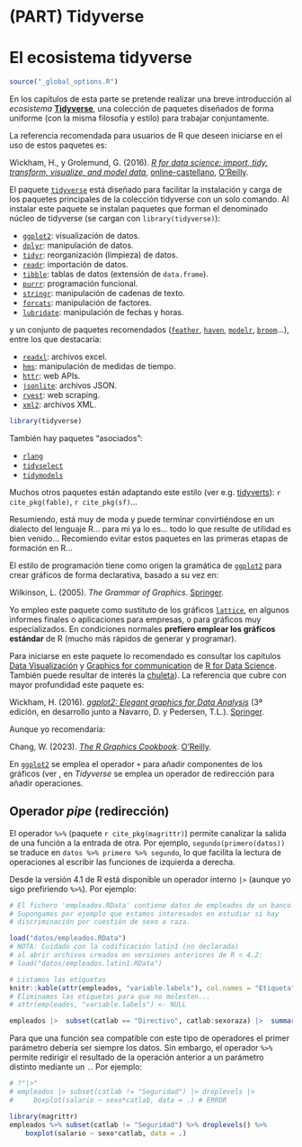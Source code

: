 # (PART) Tidyverse {-}

# El ecosistema tidyverse {#tidyverse}


```r
source("_global_options.R")
```

<!-- 
---
title: "Tidyverse"
author: "Notas de Programación en R"
date: "Rubén Fernández-Casal (rubenfcasal@gmail.com)"
output:
  bookdown::html_document2:
    toc: yes
    # toc_float: yes
    # mathjax: local            # copia local de MathJax, hay que establecer:
    # self_contained: false     # las dependencias se guardan en ficheros externos
    pandoc_args: ["--number-offset", "1,0"]
  bookdown::pdf_document2:
    latex_engine: xelatex
    # keep_tex: yes
    toc: yes 
    pandoc_args: ["--number-offset", "1,0"]
header-includes:
- \usepackage[spanish]{babel}
- \setcounter{section}{1} 
---

bookdown::preview_chapter("01-Introduccion.Rmd")
knitr::purl("01-Introduccion.Rmd", documentation = 2)
knitr::spin("01-Introduccion.R", knit = FALSE)

***En preparación...***
-->


En los capítulos de esta parte se pretende realizar una breve introducción al *ecosistema* [**Tidyverse**](https://dplyr.tidyverse.org), una colección de paquetes diseñados de forma uniforme (con la misma filosofía y estilo) para trabajar conjuntamente.

La referencia recomendada para usuarios de R que deseen iniciarse en el uso de estos paquetes es: 

Wickham, H., y Grolemund, G. (2016). *[R for data science: import, tidy, transform, visualize, and model data](http://r4ds.had.co.nz)*, [online-castellano](https://es.r4ds.hadley.nz), [O'Reilly](http://shop.oreilly.com/product/0636920034407.do).

El paquete [`tidyverse`](https://tidyverse.tidyverse.org) está diseñado para facilitar la instalación y carga de los paquetes principales de la colección tidyverse con un solo comando.
Al instalar este paquete se instalan paquetes que forman el denominado núcleo de tidyverse (se cargan con `library(tidyverse)`):

- [`ggplot2`](https://ggplot2.tidyverse.org): visualización de datos.
- [`dplyr`](https://dplyr.tidyverse.org): manipulación de datos.
- [`tidyr`](https://tidyr.tidyverse.org): reorganización (limpieza) de datos.
- [`readr`](https://readr.tidyverse.org): importación de datos.
- [`tibble`](https://tibble.tidyverse.org): tablas de datos (extensión de `data.frame`).
- [`purrr`](https://purrr.tidyverse.org): programación funcional.
- [`stringr`](https://github.com/tidyverse/stringr): manipulación de cadenas de texto.
- [`forcats`](https://github.com/tidyverse/forcats): manipulación de factores.
- [`lubridate`](https://github.com/tidyverse/lubridate): manipulación de fechas y horas.

y un conjunto de paquetes recomendados ([`feather`](https://github.com/wesm/feather), [`haven`](https://github.com/tidyverse/haven), [`modelr`](https://github.com/tidyverse/modelr), [`broom`](https://github.com/tidymodels/broom)...), entre los que destacaría: 

- [`readxl`](https://github.com/tidyverse/readxl): archivos excel.
- [`hms`](https://github.com/tidyverse/hms): manipulación de medidas de tiempo.
- [`httr`](https://github.com/r-lib/httr): web APIs.
- [`jsonlite`](https://github.com/jeroen/jsonlite): archivos JSON.
- [`rvest`](https://github.com/tidyverse/rvest): web scraping.
- [`xml2`](https://github.com/r-lib/xml2): archivos XML.

```r
library(tidyverse)
```

También hay paquetes "asociados":

- [`rlang`](https://rlang.r-lib.org)
- [`tidyselect`](https://tidyselect.r-lib.org)
- [`tidymodels`](https://tidymodels.tidymodels.org)

Muchos otros paquetes están adaptando este estilo (ver e.g. [tidyverts](https://tidyverts.org/)): `r cite_pkg(fable)`, `r cite_pkg(sf)`...

Resumiendo, está muy de moda y puede terminar convirtiéndose en un dialecto del lenguaje R... para mi ya lo es... todo lo que resulte de utilidad es bien venido... Recomiendo evitar estos paquetes en las primeras etapas de formación en R...

El estilo de programación tiene como origen la gramática de [`ggplot2`](https://ggplot2.tidyverse.org) para crear gráficos de forma declarativa, basado a su vez en:

Wilkinson, L. (2005). *The Grammar of Graphics*. [Springer](https://www.google.es/books/edition/The_Grammar_of_Graphics/YGgUswEACAAJ?hl=es).

Yo empleo este paquete como sustituto de los gráficos [`lattice`](http://lattice.r-forge.r-project.org/), en algunos informes finales o aplicaciones para empresas, o para gráficos muy especializados. 
En condiciones normales **prefiero emplear los gráficos estándar** de R (mucho más rápidos de generar y programar).

<!-- capítulo ggplot2? -->

Para iniciarse en este paquete lo recomendado es consultar los capítulos [Data     Visualización](https://r4ds.had.co.nz/data-visualisation.html) y [Graphics for communication](https://r4ds.had.co.nz/graphics-for-communication.html) de [R for Data Science](https://r4ds.had.co.nz). 
También puede resultar de interés la [chuleta](https://github.com/rstudio/cheatsheets/blob/master/data-visualization.pdf)).
La referencia que cubre con mayor profundidad este paquete es:

Wickham, H. (2016). *[ggplot2: Elegant graphics for Data Analysis](https://ggplot2-book.org)* (3ª edición, en desarrollo junto a Navarro, D. y Pedersen, T.L.). [Springer](https://www.amazon.com/gp/product/331924275X).

Aunque yo recomendaría:

Chang, W. (2023). *[The R Graphics Cookbook](https://r-graphics.org)*. [O’Reilly](https://www.amazon.com/dp/1491978600). 

En [`ggplot2`](https://ggplot2.tidyverse.org) se emplea el operador `+` para añadir componentes de los gráficos (ver , en *Tidyverse* se emplea un operador de redirección para añadir operaciones.


## Operador *pipe* (redirección) {#pipe}

El operador `%>%` (paquete `r cite_pkg(magrittr)`) permite canalizar la salida de una función a la entrada de otra. 
Por ejemplo, `segundo(primero(datos))` se traduce en `datos %>% primero %>% segundo`, lo que facilita la lectura de operaciones al escribir las funciones de izquierda a derecha.

Desde la versión 4.1 de R está disponible un operador interno `|>` (aunque yo sigo prefiriendo `%>%`).
Por ejemplo:

```r
# El fichero 'empleados.RData' contiene datos de empleados de un banco.
# Supongamos por ejemplo que estamos interesados en estudiar si hay
# discriminación por cuestión de sexo o raza.

load("datos/empleados.RData")
# NOTA: Cuidado con la codificación latin1 (no declarada) 
# al abrir archivos creados en versiones anteriores de R < 4.2: 
# load("datos/empleados.latin1.RData")

# Listamos las etiquetas
knitr::kable(attr(empleados, "variable.labels"), col.names = "Etiqueta")
# Eliminamos las etiquetas para que no molesten...
# attr(empleados, "variable.labels") <- NULL  

empleados |>  subset(catlab == "Directivo", catlab:sexoraza) |>  summary()
```

Para que una función sea compatible con este tipo de operadores el primer parámetro debería ser siempre los datos.
Sin embargo, el operador `%>%` permite redirigir el resultado de la operación anterior a un parámetro distinto mediante un `.`.
Por ejemplo:

```r
# ?"|>"
# empleados |> subset(catlab != "Seguridad") |> droplevels |> 
#     boxplot(salario ~ sexo*catlab, data = .) # ERROR

library(magrittr)
empleados %>% subset(catlab != "Seguridad") %>% droplevels() %>%
    boxplot(salario ~ sexo*catlab, data = .)
```







